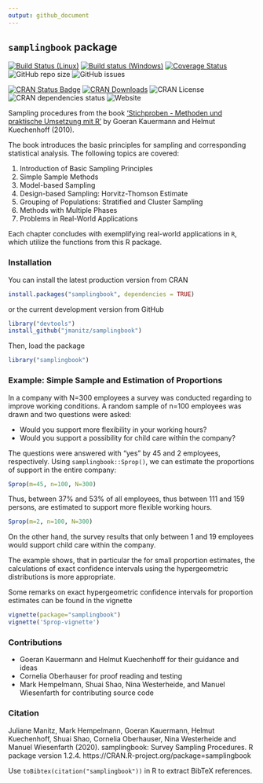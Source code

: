 ```yaml
---
output: github_document
---
```


## `samplingbook` package

[![Build Status (Linux)](https://travis-ci.org/jmanitz/samplingbook.svg?branch=master)](https://travis-ci.org/jmanitz/samplingbook)
[![Build status (Windows)](https://ci.appveyor.com/api/projects/status/github/jmanitz/samplingbook?branch=master&svg=true)](https://ci.appveyor.com/project/jmanitz/samplingbook/branch/master)
[![Coverage Status](https://coveralls.io/repos/github/jmanitz/samplingbook/badge.svg?branch=master)](https://coveralls.io/github/jmanitz/samplingbook?branch=master)
![GitHub repo size](https://img.shields.io/github/repo-size/jmanitz/samplingbook)
![GitHub issues](https://img.shields.io/github/issues/jmanitz/samplingbook)

[![CRAN Status Badge](http://www.r-pkg.org/badges/version/samplingbook)](https://CRAN.R-project.org/package=samplingbook)
[![CRAN Downloads](http://cranlogs.r-pkg.org/badges/samplingbook)](https://CRAN.R-project.org/package=samplingbook)
![CRAN License](https://img.shields.io/cran/l/samplingbook)
![CRAN dependencies status](https://img.shields.io/librariesio/release/CRAN/samplingbook)
![Website](https://img.shields.io/website?url=http%3A%2F%2Fsamplingbook.manitz.org%2F)

Sampling procedures from the book ['Stichproben - Methoden und praktische Umsetzung mit R'](https://www.springer.com/de/book/9783642123177) by Goeran Kauermann and Helmut Kuechenhoff (2010).

The book introduces the basic principles for sampling and corresponding statistical analysis. The following topics are covered: 

1. Introduction of Basic Sampling Principles 
2. Simple Sample Methods
3. Model-based Sampling
4. Design-based Sampling: Horvitz-Thomson Estimate
5. Grouping of Populations: Stratified and Cluster Sampling
6. Methods with Multiple Phases 
7. Problems in Real-World Applications

Each chapter concludes with exemplifying real-world applications in `R`, which utilize the functions from this R package.

### Installation

You can install the latest production version from CRAN

```r
install.packages("samplingbook", dependencies = TRUE)
```

or the current development version from GitHub

```r
library("devtools")
install_github("jmanitz/samplingbook")
```

Then, load the package

```r
library("samplingbook")
```

### Example: Simple Sample and Estimation of Proportions

In a company with N=300 employees a survey was conducted regarding to improve working conditions. A random sample of n=100 employees was drawn and two questions were asked: 

- Would you support more flexibility in your working hours? 
- Would you support a possibility for child care within the company? 

The questions were answered with "yes" by 45 and 2 employees, respectively. Using `samplingbook::Sprop()`, we can estimate the proportions of support in the entire company:
``` r
Sprop(m=45, n=100, N=300)
```

Thus, between 37% and 53% of all employees, thus between 111 and 159 persons, are estimated to support more flexible working hours.

``` r
Sprop(m=2, n=100, N=300)
```

On the other hand, the survey results that only between 1 and 19 employees would support child care within the company. 

The example shows, that in particular the for small proportion estimates, the calculations of exact confidence intervals using the hypergeometric distributions is more appropriate. 

Some remarks on exact hypergeometric confidence intervals for proportion estimates can be found in the vignette 

``` r
vignette(package="samplingbook")
vignette('Sprop-vignette')
```

### Contributions

* Goeran Kauermann and Helmut Kuechenhoff for their guidance and ideas 
* Cornelia Oberhauser for proof reading and testing
* Mark Hempelmann, Shuai Shao, Nina Westerheide, and Manuel Wiesenfarth for contributing source code

### Citation

Juliane Manitz, Mark Hempelmann, Goeran Kauermann, Helmut Kuechenhoff, Shuai Shao, Cornelia Oberhauser, Nina Westerheide and Manuel Wiesenfarth (2020). samplingbook: Survey Sampling Procedures. R package version 1.2.4. https://CRAN.R-project.org/package=samplingbook
  
Use `toBibtex(citation("samplingbook"))` in R to extract BibTeX references.

